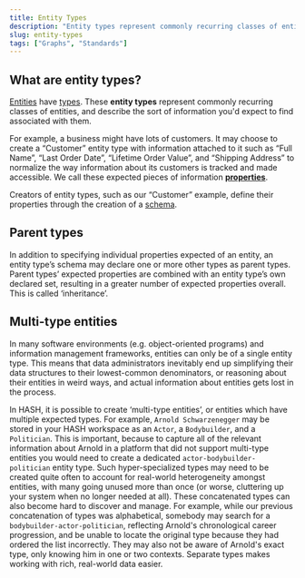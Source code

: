 ```yaml
---
title: Entity Types
description: "Entity types represent commonly recurring classes of entities, and describe their properties."
slug: entity-types
tags: ["Graphs", "Standards"]
---
```


## What are entity types?

[Entities](/glossary/entities) have [types](/glossary/types). These **entity types** represent commonly recurring classes of entities, and describe the sort of information you'd expect to find associated with them.

For example, a business might have lots of customers. It may choose to create a “Customer” entity type with information attached to it such as “Full Name”, “Last Order Date”, “Lifetime Order Value”, and “Shipping Address” to normalize the way information about its customers is tracked and made accessible. We call these expected pieces of information **[properties](/glossary/properties)**.

Creators of entity types, such as our “Customer” example, define their properties through the creation of a [schema](/glossary/schemas).

## Parent types

In addition to specifying individual properties expected of an entity, an entity type’s schema may declare one or more other types as parent types. Parent types’ expected properties are combined with an entity type’s own declared set, resulting in a greater number of expected properties overall. This is called ‘inheritance’.

## Multi-type entities

In many software environments (e.g. object-oriented programs) and information management frameworks, entities can only be of a single entity type. This means that data administrators inevitably end up simplifying their data structures to their lowest-common denominators, or reasoning about their entities in weird ways, and actual information about entities gets lost in the process.

In HASH, it is possible to create ‘multi-type entities’, or entities which have multiple expected types. For example, `Arnold Schwarzenegger` may be stored in your HASH workspace as an `Actor`, a `Bodybuilder`, and a `Politician`. This is important, because to capture all of the relevant information about Arnold in a platform that did not support multi-type entities you would need to create a dedicated `actor-bodybuilder-politician` entity type. Such hyper-specialized types may need to be created quite often to account for real-world heterogeneity amongst entities, with many going unused more than once (or worse, cluttering up your system when no longer needed at all). These concatenated types can also become hard to discover and manage. For example, while our previous concatenation of types was alphabetical, somebody may search for a `bodybuilder-actor-politician`, reflecting Arnold's chronological career progression, and be unable to locate the original type because they had ordered the list incorrectly. They may also not be aware of Arnold's exact type, only knowing him in one or two contexts. Separate types makes working with rich, real-world data easier.
